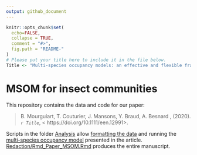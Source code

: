 ```yaml
---
output: github_document
---
```



```r
knitr::opts_chunk$set(
  echo=FALSE,
  collapse = TRUE,
  comment = "#>",
  fig.path = "README-"
)
# Please put your title here to include it in the file below.
Title <- "Multi-species occupancy models: an effective and flexible framework for studies of insect communities"
```

# MSOM for insect communities

This repository contains the data and code for our paper:

> B. Mourguiart, T. Couturier, J. Mansons, Y. Braud, A. Besnard , (2020). _`r Title`_, < https://doi.org/10.1111/een.12991>. 

Scripts in the folder [Analysis](Analysis/) allow [formatting the data](Analysis/creation_data.R) and running the [multi-species occupancy model](Analysis/Model_paper_published.R) presented in the article. [Redaction/Rmd_Paper_MSOM.Rmd](Redaction/Rmd_Paper_MSOM.Rmd) produces the entire manuscript.
